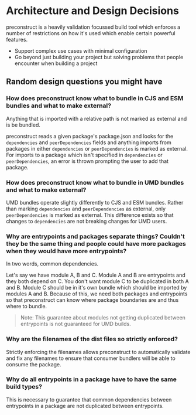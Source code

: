# Architecture and Design Decisions

preconstruct is a heavily validation focussed build tool which enforces a number of restrictions on how it's used which enable certain powerful features.

- Support complex use cases with minimal configuration
- Go beyond just building your project but solving problems that people encounter when building a project

## Random design questions you might have

### How does preconstruct know what to bundle in CJS and ESM bundles and what to make external?

Anything that is imported with a relative path is not marked as external and is be bundled.

preconstruct reads a given package's package.json and looks for the `dependencies` and `peerDependencies` fields and anything imports from packages in either `dependencies` or `peerDependencies` is marked as external. For imports to a package which isn't specified in `dependencies` or `peerDependencies`, an error is thrown prompting the user to add that package.

### How does preconstruct know what to bundle in UMD bundles and what to make external?

UMD bundles operate slightly differently to CJS and ESM bundles. Rather than marking `dependencies` and `peerDependencies` as external, only `peerDependencies` is marked as external. This difference exists so that changes to `dependencies` are not breaking changes for UMD users.

### Why are entrypoints and packages separate things? Couldn't they be the same thing and people could have more packages when they would have more entrypoints?

In two words, common dependencies.

Let's say we have module A, B and C. Module A and B are entrypoints and they both depend on C. You don't want module C to be duplicated in both A and B. Module C should be in it's own bundle which should be imported by modules A and B. Because of this, we need both packages and entrypoints so that preconstruct can know where package boundaries are and thus where to bundle.

> Note: This guarantee about modules not getting duplicated between entrypoints is not guaranteed for UMD builds.

### Why are the filenames of the dist files so strictly enforced?

Strictly enforcing the filenames allows preconstruct to automatically validate and fix any filenames to ensure that consumer bundlers will be able to consume the package.

### Why do all entrypoints in a package have to have the same build types?

This is necessary to guarantee that common dependencies between entrypoints in a package are not duplicated between entrypoints.

